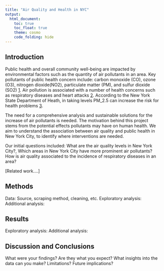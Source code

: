 ```yaml
---
title: "Air Quality and Health in NYC"
output: 
  html_document:
    toc: true
    toc_float: true
    theme: cosmo
    code_folding: hide
---
```

## Introduction 

Public health and overall community well-being are impacted by environmental factors such as the quantity of air pollutants in an area. Key pollutants of public health concern include: carbon monoxide (CO), ozone (O3), nitrogen dioxide(NO2), particulate matter (PM), and sulfur dioxide (SO2) [1](https://www.who.int/health-topics/air-pollution#tab=tab_1). Air pollution is associated with a number of health concerns such as respiratory diseases and heart attacks [2](https://www.epa.gov/report-environment/air#:~:text=Air%20pollution%2C%20whether%20indoors%20or,respiratory%20symptoms%2C%20and%20premature%20mortality.). According to the New York State Department of Heath, in taking levels PM_2.5 can increase the risk for health problems [3](https://www.health.ny.gov/environmental/indoors/air/pmq_a.htm). 

The need for a comprehensive analysis and sustainable solutions for the increase of air pollutants is needed. The motivation behind this project stems from the potential effects pollutants may have on human health. We aim to understand the association between air quality and public health in New York City, to identify where interventions are needed. 

Our initial questions included: What are the air quality levels in New York City?, Which areas in New York City have more prominent air pollutants? How is air quality associated to the incidence of respiratory diseases in an area?


[Related work....]

## Methods 

Data: Source, scraping method, cleaning, etc.
Exploratory analysis: 
Additional analysis: 

## Results 

Exploratory analysis: 
Additional analysis: 

## Discussion and Conclusions
What were your findings? 
Are they what you expect? 
What insights into the data can you make?
Limitations? 
Future implications? 

